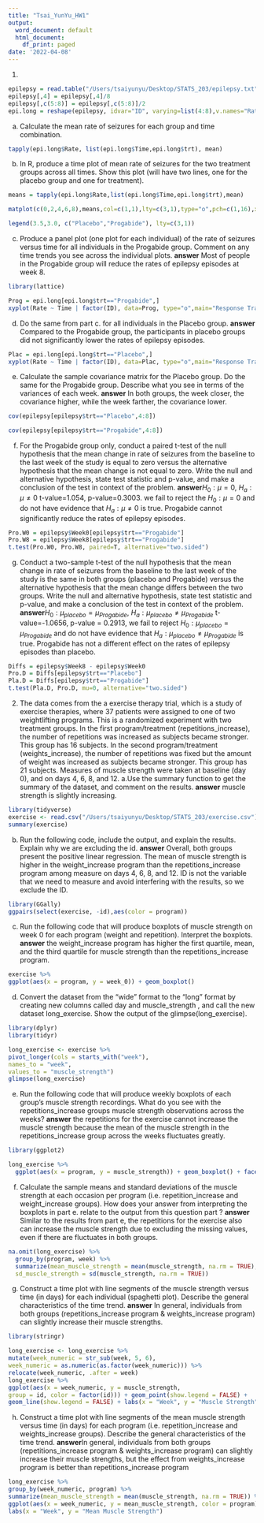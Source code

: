 ```yaml
---
title: "Tsai_YunYu_HW1"
output:
  word_document: default
  html_document:
    df_print: paged
date: '2022-04-08'
---
```

1. 
```r
epilepsy = read.table("/Users/tsaiyunyu/Desktop/STATS_203/epilepsy.txt", header=TRUE)
epilepsy[,4] = epilepsy[,4]/8
epilepsy[,c(5:8)] = epilepsy[,c(5:8)]/2
epi.long = reshape(epilepsy, idvar="ID", varying=list(4:8),v.names="Rate", timevar="Time", times=c(0,2,4,6,8),direction="long")
```

a. Calculate the mean rate of seizures for each group and time combination.
```r
tapply(epi.long$Rate, list(epi.long$Time,epi.long$trt), mean)
```
b. In R, produce a time plot of mean rate of seizures for the two treatment groups across all times. Show this plot (will have two lines, one for the placebo group and one for treatment).
```r
means = tapply(epi.long$Rate,list(epi.long$Time,epi.long$trt),mean)

matplot(c(0,2,4,6,8),means,col=c(1,1),lty=c(3,1),type="o",pch=c(1,16),xlab="Time (weeks)",ylab="Mean rate of seizures (per week)",ylim=c(2.5,5.0),main="Figure 1.2: Mean Rate of Seizures by Treatment Group")

legend(3.5,3.0, c("Placebo","Progabide"), lty=c(3,1))
```
c. Produce a panel plot (one plot for each individual) of the rate of seizures versus time for all individuals in the Progabide group. Comment on any time trends you see across the individual plots.
**answer** Most of people in the Progabide group will reduce the rates of epilepsy episodes at week 8.
```r
library(lattice)

Prog = epi.long[epi.long$trt=="Progabide",]
xyplot(Rate ~ Time | factor(ID), data=Prog, type="o",main="Response Trajectories in Progabide Group",xlab="Time (weeks)", ylab="Rate of Seizures (per week)")
```
d. Do the same from part c. for all individuals in the Placebo group.
**answer** Compared to the Progabide group, the participants in placebo groups did not significantly lower the rates of epilepsy episodes.
```r
Plac = epi.long[epi.long$trt=="Placebo",]
xyplot(Rate ~ Time | factor(ID), data=Plac, type="o",main="Response Trajectories in Placebo Group",xlab="Time (weeks)", ylab="Rate of Seizures (per week)")
```
e. Calculate the sample covariance matrix for the Placebo group. Do the same for the Progabide group. Describe what you see in terms of the variances of each week. 
**answer** In both groups, the week closer, the covariance higher, while the week farther, the covariance lower.
```r
cov(epilepsy[epilepsy$trt=="Placebo",4:8])

cov(epilepsy[epilepsy$trt=="Progabide",4:8])
```
f. For the Progabide group only, conduct a paired t-test of the null hypothesis that the mean change in rate of seizures from the baseline to the last week of the study is equal to zero versus the alternative hypothesis that the mean change is not equal to zero.
Write the null and alternative hypothesis, state test statistic and p-value, and make a conclusion of the test in context of the problem.
**answer**$H_0:\mu=0$, $H_a:\mu \neq 0$
t-value=1.054, p-value=0.3003. we fail to reject the $H_0:\mu=0$ and do not have evidence that $H_a:\mu \neq 0$ is true. Progabide cannot significantly reduce the rates of epilepsy episodes.
```r
Pro.W0 = epilepsy$Week0[epilepsy$trt=="Progabide"]
Pro.W8 = epilepsy$Week8[epilepsy$trt=="Progabide"]
t.test(Pro.W0, Pro.W8, paired=T, alternative="two.sided")
```
g. Conduct a two-sample t-test of the null hypothesis that the mean change in rate of seizures from the baseline to the last week of the study is the same in both groups (placebo and Progabide) versus the alternative hypothesis that the mean change differs between the two groups. Write the null and alternative hypothesis, state test statistic and p-value, and make a conclusion of the test in context of the problem.
**answer**$H_0:\mu_{placebo}=\mu_{Progabide}$, $H_a:\mu_{placebo} \neq \mu_{Progabide}$
t-value=-1.0656, p-value = 0.2913, we fail to reject $H_0:\mu_{placebo}=\mu_{Progabide}$ and do not have evidence that $H_a:\mu_{placebo} \neq \mu_{Progabide}$ is true. Progabide has not a different effect on the rates of epilepsy episodes than placebo.
```r
Diffs = epilepsy$Week8 - epilepsy$Week0
Pro.D = Diffs[epilepsy$trt=="Placebo"]
Pla.D = Diffs[epilepsy$trt=="Progabide"]
t.test(Pla.D, Pro.D, mu=0, alternative="two.sided")
```

2. The data comes from the a exercise therapy trial, which is a study of exercise therapies, where 37 patients were assigned to one of two weightlifting programs. This is a randomized experiment with two treatment groups. In the first program/treatment (repetitions_increase), the number of repetitions was increased as subjects became stronger. This group has 16 subjects. In the second program/treatment (weights_increase), the number of repetitions was fixed but the amount of weight was increased as subjects became stronger. This group has 21 subjects. Measures of muscle strength were taken at baseline (day 0), and on days 4, 6, 8, and 12.
a.Use the summary function to get the summary of the dataset, and comment on the results.
**answer** muscle strength is slightly increasing.
```r
library(tidyverse)
exercise <- read.csv("/Users/tsaiyunyu/Desktop/STATS_203/exercise.csv")
summary(exercise)
```
b. Run the following code, include the output, and explain the results. Explain why we are excluding the id.
**answer** Overall, both groups present the positive linear regression. The mean of muscle strength is higher in the weight_increase program than the repetitions_increase program among measure on days 4, 6, 8, and 12.
ID is not the variable that we need to measure and avoid interfering with the results, so we exclude the ID.
```r
library(GGally)
ggpairs(select(exercise, -id),aes(color = program))
```
c. Run the following code that will produce boxplots of muscle strength on week 0 for each program (weight and repetition). Interpret the boxplots.
**answer** the weight_increase program has higher the first quartile, mean, and the third quartile for muscle strength than the repetitions_increase program.
```r
exercise %>%
ggplot(aes(x = program, y = week_0)) + geom_boxplot()
```
d. Convert the dataset from the "wide" format to the "long" format by creating new columns called day and muscle_strength , and call the new dataset long_exercise. Show the output of the glimpse(long_exercise).
```r
library(dplyr)
library(tidyr)

long_exercise <- exercise %>%
pivot_longer(cols = starts_with("week"),
names_to = "week",
values_to = "muscle_strength")
glimpse(long_exercise)
```

e. Run the following code that will produce weekly boxplots of each group’s muscle strength recordings. What do you see with the repetitions_increase groups muscle strength observations across the weeks?
**answer** the repetitions for the exercise cannot increase the muscle strength because the mean of the muscle strength in the repetitions_increase group across the weeks fluctuates greatly.
```r
library(ggplot2) 

long_exercise %>%
  ggplot(aes(x = program, y = muscle_strength)) + geom_boxplot() + facet_wrap(~week , ncol = 5)
```
f. Calculate the sample means and standard deviations of the muscle strength at each occasion per program (i.e. repetition_increase and weight_increase groups). How does your answer from interpreting the boxplots in part e. relate to the output from this question part ?
**answer** Similar to the results from part e, the repetitions for the exercise also can increase the muscle strength due to excluding the missing values, even if there are fluctuates in both groups.
```r
na.omit(long_exercise) %>%
  group_by(program, week) %>%
  summarize(mean_muscle_strength = mean(muscle_strength, na.rm = TRUE),
  sd_muscle_strength = sd(muscle_strength, na.rm = TRUE))
```
g. Construct a time plot with line segments of the muscle strength versus time (in days) for each individual (spaghetti plot). Describe the general characteristics of the time trend.
**answer**  In general, individuals from both groups (repetitions_increase program & weights_increase program) can slightly increase their muscle strengths.
```r
library(stringr)

long_exercise <- long_exercise %>%
mutate(week_numeric = str_sub(week, 5, 6),
week_numeric = as.numeric(as.factor(week_numeric))) %>%
relocate(week_numeric, .after = week)
long_exercise %>%
ggplot(aes(x = week_numeric, y = muscle_strength,
group = id, color = factor(id))) + geom_point(show.legend = FALSE) +
geom_line(show.legend = FALSE) + labs(x = "Week", y = "Muscle Strength")
```
h. Construct a time plot with line segments of the mean muscle strength versus time (in days) for each program (i.e. repetition_increase and weights_increase groups). Describe the general characteristics of the time trend.
**answer**In general, individuals from both groups (repetitions_increase program & weights_increase program) can slightly increase their muscle strengths, but the effect from weights_increase program is better than repetitions_increase program
```r
long_exercise %>%
group_by(week_numeric, program) %>%
summarize(mean_muscle_strength = mean(muscle_strength, na.rm = TRUE)) %>%
ggplot(aes(x = week_numeric, y = mean_muscle_strength, color = program)) + geom_point() + geom_line() +
labs(x = "Week", y = "Mean Muscle Strength")
```

